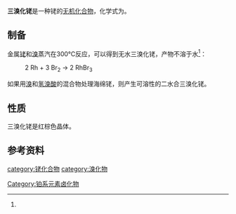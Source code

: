 {{Chembox
|   Name = 三溴化铑
|   IUPACName = Rhodium(III) bromide<br />溴化铑(III)
|   OtherNames = 溴化铑
| ImageFile= Kristallstruktur Chrom(III)-chlorid.png
| Section1 = {{Chembox Identifiers
|   SMILES = [Rh+3].[Br-].[Br-].[Br-]
|   CASNo = 15608-29-4
|   RTECS = 
  }}
| Section2 = {{Chembox Properties
|   Formula = RhBr<sub>3</sub>
|   MolarMass = 342.618
|   Appearance = 红棕色晶体
|   Density =
|   Solubility = 不溶(无水物)<br />可溶(二水物)<ref name=wc28.4>《无机化学丛书》.第九卷 锰分族 铁系 铂系. 张青莲 主编. 科学出版社. '''4.2 铑的二元化合物'''. P<sub>381</sub>. 4.2.1 卤化物</ref>
|   MeltingPt = 
|   BoilingPt =
|   pKa = 
|   pKb = 
|   Viscosity = 
  }}
| Section3 = {{Chembox Structure
|   MolShape = 
|   Coordination = 
|   CrystalStruct =
|   Dipole =
  }}
| Section7 = {{Chembox Hazards
|   ExternalMSDS =
|   MainHazards = 
|   FlashPt = 
|   RPhrases = 
|   SPhrases = 
  }}
| Section8 = {{Chembox Related
|   OtherAnions = [[三氯化铑|三氯化铑]]
|   OtherCations = [[溴化铁|溴化铁]]
|   OtherCpds = 
  }}
}}
'''三溴化铑'''是一种铑的[[无机化合物|无机化合物]]，化学式为{{化學式|銠|溴|3}}。

==制备==
金属[[铑|铑]]和[[溴|溴]]蒸汽在300℃反应，可以得到无水三溴化铑，产物不溶于水<ref name=wc28.4 />：
:2 Rh + 3 Br<sub>2</sub> → 2 RhBr<sub>3</sub>

如果用[[溴|溴]]和[[氢溴酸|氢溴酸]]的混合物处理海绵铑，则产生可溶性的二水合三溴化铑。
==性质==
三溴化铑是红棕色晶体。
==参考资料==
{{reflist}}
{{铑化合物}}
{{溴化物}}

[[category:铑化合物|category:铑化合物]]
[[category:溴化物|category:溴化物]]
[[Category:铂系元素卤化物|Category:铂系元素卤化物]]